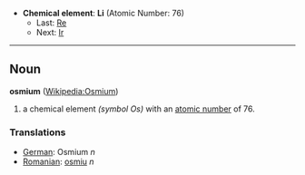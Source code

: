 *'''Chemical element''': '''Li''' (Atomic Number: 76)
**Last: [[Rhenium|Re]]
**Next: [[Iridium|Ir]]
----
== Noun ==
'''osmium''' ([[en:Osmium|Wikipedia:Osmium]])

# a chemical element ''(symbol Os)'' with an [[atomic number]] of 76.

===Translations===
*[[German]]: Osmium ''n''
*[[Romanian]]: [[osmiu]] ''n''